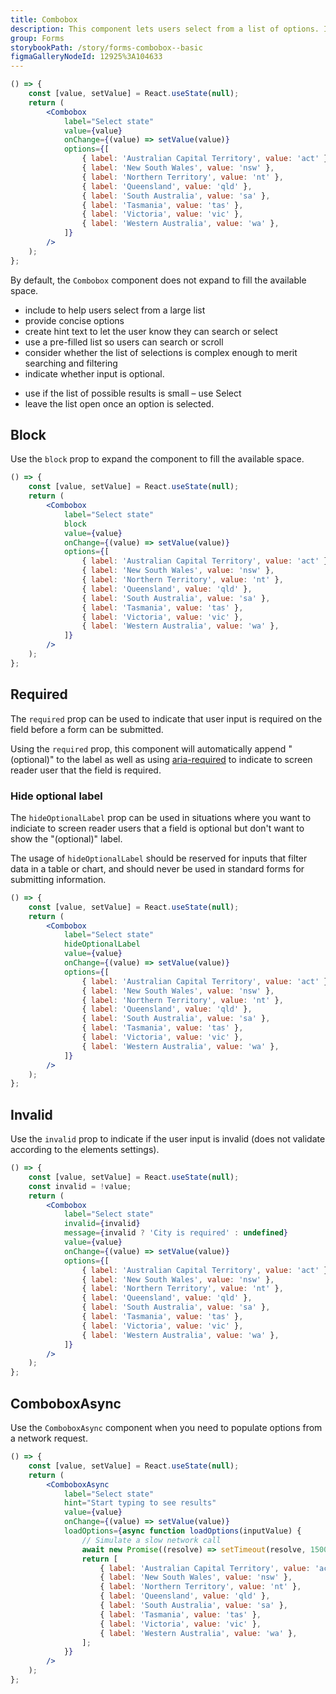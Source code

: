 ```yaml
---
title: Combobox
description: This component lets users select from a list of options. It is especially useful when there are many options to choose from.
group: Forms
storybookPath: /story/forms-combobox--basic
figmaGalleryNodeId: 12925%3A104633
---
```


```jsx live
() => {
	const [value, setValue] = React.useState(null);
	return (
		<Combobox
			label="Select state"
			value={value}
			onChange={(value) => setValue(value)}
			options={[
				{ label: 'Australian Capital Territory', value: 'act' },
				{ label: 'New South Wales', value: 'nsw' },
				{ label: 'Northern Territory', value: 'nt' },
				{ label: 'Queensland', value: 'qld' },
				{ label: 'South Australia', value: 'sa' },
				{ label: 'Tasmania', value: 'tas' },
				{ label: 'Victoria', value: 'vic' },
				{ label: 'Western Australia', value: 'wa' },
			]}
		/>
	);
};
```

By default, the `Combobox` component does not expand to fill the available space.

<DoHeading />

- include to help users select from a large list
- provide concise options
- create hint text to let the user know they can search or select
- use a pre-filled list so users can search or scroll
- consider whether the list of selections is complex enough to merit searching and filtering
- indicate whether input is optional.

<DontHeading />

- use if the list of possible results is small – use Select
- leave the list open once an option is selected.

## Block

Use the `block` prop to expand the component to fill the available space.

```jsx live
() => {
	const [value, setValue] = React.useState(null);
	return (
		<Combobox
			label="Select state"
			block
			value={value}
			onChange={(value) => setValue(value)}
			options={[
				{ label: 'Australian Capital Territory', value: 'act' },
				{ label: 'New South Wales', value: 'nsw' },
				{ label: 'Northern Territory', value: 'nt' },
				{ label: 'Queensland', value: 'qld' },
				{ label: 'South Australia', value: 'sa' },
				{ label: 'Tasmania', value: 'tas' },
				{ label: 'Victoria', value: 'vic' },
				{ label: 'Western Australia', value: 'wa' },
			]}
		/>
	);
};
```

## Required

The `required` prop can be used to indicate that user input is required on the field before a form can be submitted.

Using the `required` prop, this component will automatically append "(optional)" to the label as well as using [aria-required](https://developer.mozilla.org/en-US/docs/Web/Accessibility/ARIA/Attributes/aria-required) to indicate to screen reader user that the field is required.

### Hide optional label

The `hideOptionalLabel` prop can be used in situations where you want to indiciate to screen reader users that a field is optional but don't want to show the "(optional)" label.

The usage of `hideOptionalLabel` should be reserved for inputs that filter data in a table or chart, and should never be used in standard forms for submitting information.

```jsx live
() => {
	const [value, setValue] = React.useState(null);
	return (
		<Combobox
			label="Select state"
			hideOptionalLabel
			value={value}
			onChange={(value) => setValue(value)}
			options={[
				{ label: 'Australian Capital Territory', value: 'act' },
				{ label: 'New South Wales', value: 'nsw' },
				{ label: 'Northern Territory', value: 'nt' },
				{ label: 'Queensland', value: 'qld' },
				{ label: 'South Australia', value: 'sa' },
				{ label: 'Tasmania', value: 'tas' },
				{ label: 'Victoria', value: 'vic' },
				{ label: 'Western Australia', value: 'wa' },
			]}
		/>
	);
};
```

## Invalid

Use the `invalid` prop to indicate if the user input is invalid (does not validate according to the elements settings).

```jsx live
() => {
	const [value, setValue] = React.useState(null);
	const invalid = !value;
	return (
		<Combobox
			label="Select state"
			invalid={invalid}
			message={invalid ? 'City is required' : undefined}
			value={value}
			onChange={(value) => setValue(value)}
			options={[
				{ label: 'Australian Capital Territory', value: 'act' },
				{ label: 'New South Wales', value: 'nsw' },
				{ label: 'Northern Territory', value: 'nt' },
				{ label: 'Queensland', value: 'qld' },
				{ label: 'South Australia', value: 'sa' },
				{ label: 'Tasmania', value: 'tas' },
				{ label: 'Victoria', value: 'vic' },
				{ label: 'Western Australia', value: 'wa' },
			]}
		/>
	);
};
```

## ComboboxAsync

Use the `ComboboxAsync` component when you need to populate options from a network request.

```jsx live
() => {
	const [value, setValue] = React.useState(null);
	return (
		<ComboboxAsync
			label="Select state"
			hint="Start typing to see results"
			value={value}
			onChange={(value) => setValue(value)}
			loadOptions={async function loadOptions(inputValue) {
				// Simulate a slow network call
				await new Promise((resolve) => setTimeout(resolve, 1500));
				return [
					{ label: 'Australian Capital Territory', value: 'act' },
					{ label: 'New South Wales', value: 'nsw' },
					{ label: 'Northern Territory', value: 'nt' },
					{ label: 'Queensland', value: 'qld' },
					{ label: 'South Australia', value: 'sa' },
					{ label: 'Tasmania', value: 'tas' },
					{ label: 'Victoria', value: 'vic' },
					{ label: 'Western Australia', value: 'wa' },
				];
			}}
		/>
	);
};
```
